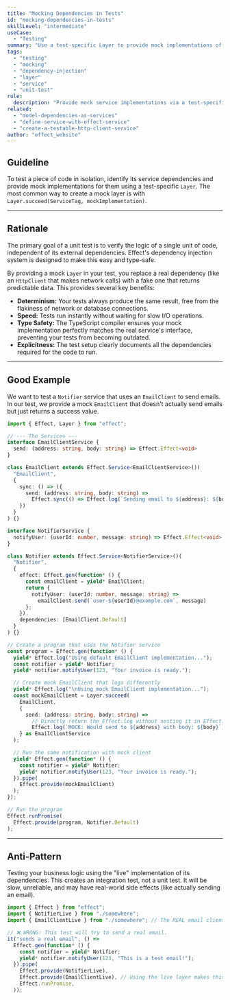 ```yaml
---
title: "Mocking Dependencies in Tests"
id: "mocking-dependencies-in-tests"
skillLevel: "intermediate"
useCase:
  - "Testing"
summary: "Use a test-specific Layer to provide mock implementations of services your code depends on, enabling isolated and deterministic unit tests."
tags:
  - "testing"
  - "mocking"
  - "dependency-injection"
  - "layer"
  - "service"
  - "unit-test"
rule:
  description: "Provide mock service implementations via a test-specific Layer to isolate the unit under test."
related:
  - "model-dependencies-as-services"
  - "define-service-with-effect-service"
  - "create-a-testable-http-client-service"
author: "effect_website"
---
```


## Guideline

To test a piece of code in isolation, identify its service dependencies and provide mock implementations for them using a test-specific `Layer`. The most common way to create a mock layer is with `Layer.succeed(ServiceTag, mockImplementation)`.

---

## Rationale

The primary goal of a unit test is to verify the logic of a single unit of code, independent of its external dependencies. Effect's dependency injection system is designed to make this easy and type-safe.

By providing a mock `Layer` in your test, you replace a real dependency (like an `HttpClient` that makes network calls) with a fake one that returns predictable data. This provides several key benefits:
-   **Determinism:** Your tests always produce the same result, free from the flakiness of network or database connections.
-   **Speed:** Tests run instantly without waiting for slow I/O operations.
-   **Type Safety:** The TypeScript compiler ensures your mock implementation perfectly matches the real service's interface, preventing your tests from becoming outdated.
-   **Explicitness:** The test setup clearly documents all the dependencies required for the code to run.

---

## Good Example

We want to test a `Notifier` service that uses an `EmailClient` to send emails. In our test, we provide a mock `EmailClient` that doesn't actually send emails but just returns a success value.

```typescript
import { Effect, Layer } from "effect";

// --- The Services ---
interface EmailClientService {
  send: (address: string, body: string) => Effect.Effect<void>
}

class EmailClient extends Effect.Service<EmailClientService>()(
  "EmailClient",
  {
    sync: () => ({
      send: (address: string, body: string) => 
        Effect.sync(() => Effect.log(`Sending email to ${address}: ${body}`))
    })
  }
) {}

interface NotifierService {
  notifyUser: (userId: number, message: string) => Effect.Effect<void>
}

class Notifier extends Effect.Service<NotifierService>()(
  "Notifier",
  {
    effect: Effect.gen(function* () {
      const emailClient = yield* EmailClient;
      return {
        notifyUser: (userId: number, message: string) =>
          emailClient.send(`user-${userId}@example.com`, message)
      };
    }),
    dependencies: [EmailClient.Default]
  }
) {}

// Create a program that uses the Notifier service
const program = Effect.gen(function* () {
  yield* Effect.log("Using default EmailClient implementation...");
  const notifier = yield* Notifier;
  yield* notifier.notifyUser(123, "Your invoice is ready.");

  // Create mock EmailClient that logs differently
  yield* Effect.log("\nUsing mock EmailClient implementation...");
  const mockEmailClient = Layer.succeed(
    EmailClient,
    {
      send: (address: string, body: string) =>
        // Directly return the Effect.log without nesting it in Effect.sync
        Effect.log(`MOCK: Would send to ${address} with body: ${body}`)
    } as EmailClientService
  );

  // Run the same notification with mock client
  yield* Effect.gen(function* () {
    const notifier = yield* Notifier;
    yield* notifier.notifyUser(123, "Your invoice is ready.");
  }).pipe(
    Effect.provide(mockEmailClient)
  );
});

// Run the program
Effect.runPromise(
  Effect.provide(program, Notifier.Default)
);
```

---

## Anti-Pattern

Testing your business logic using the "live" implementation of its dependencies. This creates an integration test, not a unit test. It will be slow, unreliable, and may have real-world side effects (like actually sending an email).

```typescript
import { Effect } from "effect";
import { NotifierLive } from "./somewhere";
import { EmailClientLive } from "./somewhere"; // The REAL email client

// ❌ WRONG: This test will try to send a real email.
it("sends a real email", () =>
  Effect.gen(function* () {
    const notifier = yield* Notifier;
    yield* notifier.notifyUser(123, "This is a test email!");
  }).pipe(
    Effect.provide(NotifierLive),
    Effect.provide(EmailClientLive), // Using the live layer makes this an integration test
    Effect.runPromise,
  ));
```